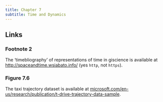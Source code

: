```yaml
---
title: Chapter 7
subtitle: Time and Dynamics
---
```


## Links 
### Footnote 2
The 'timebliography' of representations of time in giscience is available at [http://spaceandtime.wsiabato.info/](http://spaceandtime.wsiabato.info/) (yes `http`, not `https`).

### Figure 7.6
The taxi trajectory dataset is available at [microsoft.com/en-us/research/publication/t-drive-trajectory-data-sample](https://www.microsoft.com/en-us/research/publication/t-drive-trajectory-data-sample/).

